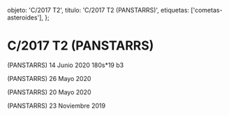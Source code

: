 
  objeto: 'C/2017 T2',
  titulo: 'C/2017 T2 (PANSTARRS)',
  etiquetas: ['cometas-asteroides'],
};

# C/2017 T2 (PANSTARRS)

<Imagen
  src="registro/c2017-t2_20200614_4_2017t2_20200614._i88.jpg"
  fecha="20200614"
/>

 (PANSTARRS) 14 Junio 2020 180s*19 b3

<Imagen
  src="registro/c2017-t2_20200526_3_c2017t2_20200526_i88.jpg"
  fecha="20200526"
/>

 (PANSTARRS) 26 Mayo 2020

<Imagen
  src="registro/c2017-t2_20200520_2_2017t2_20200520_i88.jpg"
  fecha="20200520"
/>

 (PANSTARRS) 20 Mayo 2020

<Imagen
  src="registro/c2017-t2_20191123_1_2017t2_20191123_i88.jpg"
  fecha="20191123"
/>

 (PANSTARRS) 23 Noviembre 2019